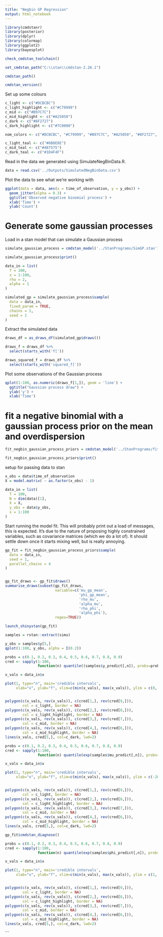 ```yaml
---
title: "Negbin GP Regression"
output: html_notebook
---
```


```r
library(cmdstanr)
library(posterior)
library(dplyr)
library(colormap)
library(ggplot2)
library(bayesplot)
```

```r
check_cmdstan_toolchain()
```

```r
set_cmdstan_path("C:\\stan\\cmdstan-2.26.1")
```

```r
cmdstan_path()
```


```r
cmdstan_version()
```

Set up some colours

```r
c_light <- c("#DCBCBC")
c_light_highlight <- c("#C79999")
c_mid <- c("#B97C7C")
c_mid_highlight <- c("#A25050")
c_dark <- c("#8F2727")
c_dark_highlight <- c("#7C0000")

nom_colors <- c("#DCBCBC", "#C79999", "#B97C7C", "#A25050", "#8F2727", "#7C0000")

c_light_teal <- c("#6B8E8E")
c_mid_teal <- c("#487575")
c_dark_teal <- c("#1D4F4F")
```

Read in the data we generated using SimulateNegBinData.R.

```r
data = read.csv('../Outputs/SimulatedNegBinData.csv')
```

Plot the data to see what we're working with

```r
ggplot(data = data, aes(x = time_of_observation, y = y_obs)) + 
  geom_jitter(alpha = 0.3) +
  ggtitle('Observed negative binomial process') + 
  xlab('Time') + 
  ylab('Count')
```

# Generate some gaussian processes

Load in a stan model that can simulate a Gaussian process

```r
simulate_gaussian_process = cmdstan_model('../StanPrograms/SimGP.stan')
```

```r
simulate_gaussian_process$print()
```

```r
data_in = list(
  T = 100,
  x = 1:100,
  rho = 2,
  alpha = 1
)

simulated_gp = simulate_gaussian_process$sample(
  data = data_in,
  fixed_param = TRUE,
  chains = 1,
  seed = 1
)
```

Extract the simulated data

```r
draws_df = as_draws_df(simulated_gp$draws())

draws_f = draws_df %>%
  select(starts_with('f['))

draws_squared_f = draws_df %>%
  select(starts_with('squared_f['))
```

Plot some observations of the Gaussian process

```r
qplot(1:100, as.numeric(draws_f[1,]), geom = 'line') +
  ggtitle("Gaussian process draw") +
  ylab('y') +
  xlab('Time')
```

# fit a negative binomial with a gaussian process prior on the mean and overdispersion

```r
fit_negbin_gaussian_process_priors = cmdstan_model('../StanPrograms/fit_negbin_gaussian_process_priors.stan')
```

```r
fit_negbin_gaussian_process_priors$print()
```

setup for passing data to stan

```r
x_obs = data$time_of_observation
X = model.matrix( ~ as.factor(x_obs) - 1)

data_in = list(
  T = 100,
  N = dim(data)[1],
  X = X,
  y_obs = data$y_obs,
  x = 1:100
)
```

Start running the model fit. This will probably print out a load of messages, this is expected. It's due to the nature of proposing highly constrained variables, such as covariance matrices (which we do a lot of). It should settle down once it starts mixing well, but is really annoying.

```r
gp_fit = fit_negbin_gaussian_process_priors$sample(
  data = data_in,
  seed = 1,
  parallel_chains = 4
)
```

```r

```


```r
gp_fit_draws <- gp_fit$draws()
summarise_draws(subset(gp_fit_draws,
                       variable=c('mu_gp_mean',
                                  'phi_gp_mean',
                                  'rho_mu',
                                  'alpha_mu',
                                  'rho_phi',
                                  'alpha_phi'),
                       regex=TRUE))
```




```r
launch_shinystan(gp_fit)

samples = rstan::extract(simu)
```

```r
y_obs = samples$y[5,]
qplot(1:100, y_obs, alpha = I(0.2))
```



```r
probs = c(0.1, 0.2, 0.3, 0.4, 0.5, 0.6, 0.7, 0.8, 0.9)
cred <- sapply(1:100,
               function(n) quantile((samples$y_predict[,n]), probs=probs))

x_vals = data_in$x

plot(1, type="n", main='credible intervals',
     xlab="x", ylab="f", xlim=c(min(x_vals), max(x_vals)), ylim = c(0, 70))


polygon(c(x_vals, rev(x_vals)), c(cred[1,], rev(cred[9,])),
        col = c_light, border = NA)
polygon(c(x_vals, rev(x_vals)), c(cred[2,], rev(cred[8,])),
        col = c_light_highlight, border = NA)
polygon(c(x_vals, rev(x_vals)), c(cred[3,], rev(cred[7,])),
        col = c_mid, border = NA)
polygon(c(x_vals, rev(x_vals)), c(cred[4,], rev(cred[6,])),
        col = c_mid_highlight, border = NA)
lines(x_vals, cred[5,], col=c_dark, lwd=2)
```


```r

probs = c(0.1, 0.2, 0.3, 0.4, 0.5, 0.6, 0.7, 0.8, 0.9)
cred <- sapply(1:100,
               function(n) quantile(exp(samples$mu_predict[,n]), probs=probs))

x_vals = data_in$x

plot(1, type="n", main='credible intervals',
     xlab="x", ylab="f", xlim=c(min(x_vals), max(x_vals)), ylim = c(-20, 20))


polygon(c(x_vals, rev(x_vals)), c(cred[1,], rev(cred[9,])),
        col = c_light, border = NA)
polygon(c(x_vals, rev(x_vals)), c(cred[2,], rev(cred[8,])),
        col = c_light_highlight, border = NA)
polygon(c(x_vals, rev(x_vals)), c(cred[3,], rev(cred[7,])),
        col = c_mid, border = NA)
polygon(c(x_vals, rev(x_vals)), c(cred[4,], rev(cred[6,])),
        col = c_mid_highlight, border = NA)
lines(x_vals, cred[5,], col=c_dark, lwd=2)
```

```r
gp_fit$cmdstan_diagnose()
```


```r

probs = c(0.1, 0.2, 0.3, 0.4, 0.5, 0.6, 0.7, 0.8, 0.9)
cred <- sapply(1:100,
               function(n) quantile(exp(samples$phi_predict[,n]), probs=probs))

x_vals = data_in$x

plot(1, type="n", main='credible intervals',
     xlab="x", ylab="f", xlim=c(min(x_vals), max(x_vals)), ylim = c(1, 7))


polygon(c(x_vals, rev(x_vals)), c(cred[1,], rev(cred[9,])),
        col = c_light, border = NA)
polygon(c(x_vals, rev(x_vals)), c(cred[2,], rev(cred[8,])),
        col = c_light_highlight, border = NA)
polygon(c(x_vals, rev(x_vals)), c(cred[3,], rev(cred[7,])),
        col = c_mid, border = NA)
polygon(c(x_vals, rev(x_vals)), c(cred[4,], rev(cred[6,])),
        col = c_mid_highlight, border = NA)
lines(x_vals, cred[5,], col=c_dark, lwd=2)
```
```

